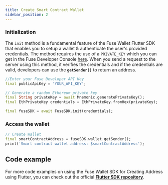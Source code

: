 ```yaml
---
title: Create Smart Contract Wallet
sidebar_position: 2
---
```


### Initialization

The `init` method is a fundamental feature of the Fuse Wallet Flutter SDK that enables you to setup a wallet & authenticate the user's provided credentials. The method requires the use of a `PRIVATE_KEY` which you can get in the Fuse Developer Console [here](https://developers.fuse.io/). When you send a request to the server using this method, it verifies the credentials and if the credentials are valid, developers can use the **`getSender()`** to return an address.

```dart
//Enter your Fuse Developer API Key
final publicApiKey = 'YOUR_API_KEY';

// Generate a random Ethereum private key
final String privateKey = await Mnemonic.generatePrivateKey();
final EthPrivateKey credentials = EthPrivateKey.fromHex(privateKey);

final fuseSDK = await FuseSDK.init(credentials);
```

### **Access the wallet**

```dart
// Create Wallet
final smartContractAddress = fuseSDK.wallet.getSender();
print('Smart contract wallet address: $smartContractAddress');
```

## Code example

For more code examples on using the Fuse Wallet SDK for Creating Address using Flutter, you can check out the official [**Flutter SDK repository**](https://github.com/fuseio/fuse_wallet_sdk/blob/master/example/address.dart).

